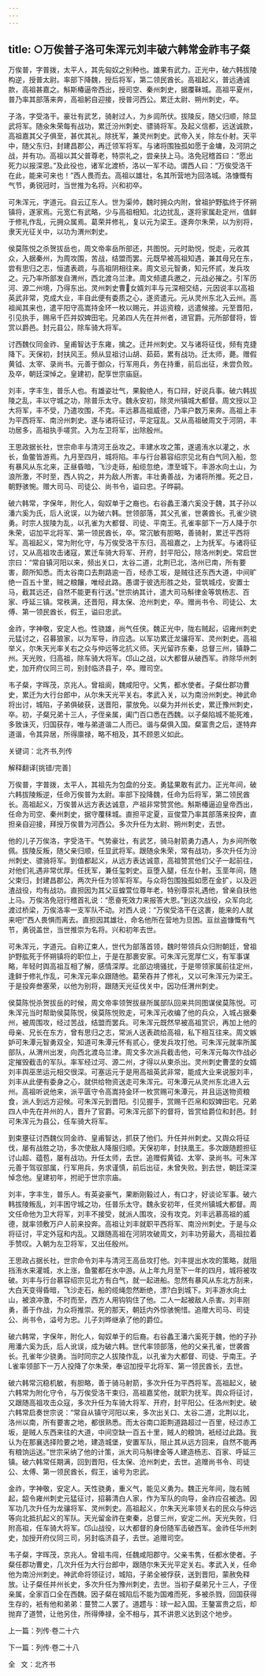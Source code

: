 ```yaml
---
---
---
```

title: ○万俟普子洛可朱浑元刘丰破六韩常金祚韦子粲
---

万俟普，字普拨，太平人，其先匈奴之别种也。雄果有武力。正光中，破六韩拔陵构逆，授普太尉。率部下降魏，授后将军，第二领民酋长。高祖起义，普远通诚款，高祖甚嘉之。斛斯椿逼帝西出，授司空、秦州刺史，据覆靺城。高祖平夏州，普乃率其部落来奔，高祖躬自迎接，授普河西公。累迁太尉、朔州刺史，卒。

子洛，字受洛干。豪壮有武艺，骑射过人，为乡闾所伏。拔陵反，随父归顺，除显武将军。随氽朱荣每有战功，累迁汾州刺史、骠骑将军。及起义信都，远送诚款，高祖嘉其父子俱至，甚优其礼。除抚军，兼灵州刺史。武帝入关，除左仆射。天平中，随父东归，封建昌郡公，再迁领军将军。与诸将围独孤如愿于金墉，及河阴之战，并有功。高祖以其父普尊老，特崇礼之，尝亲扶上马。洛免冠稽首曰：“愿出死力以报深恩。”及此役也，诸军北渡桥，洛以一军不动。谓西人曰：“万俟受洛干在此，能来可来也！”西人畏而去。高祖以雄壮，名其所营地为回洛城。洛慷慨有气节，勇锐冠时，当世推为名将。兴和初卒。

可朱浑元，字道元。自云辽东人。世为渠帅，魏时拥众内附，曾祖护野肱终于怀朔镇将，遂家焉。元宽仁有武略，少与高祖相知。北边扰乱，遂将家属赴定州，值鲜于修礼作乱，元拥众属焉。葛荣并修礼，复以元为梁王。遂奔尔朱荣，以为别将，隶天光征关中，以功为渭州刺史。

侯莫陈悦之杀贺拔岳也，周文帝率岳所部还，共图悦。元时助悦，悦走，元收其众，入据秦州，为周攻围，苦战，结盟而罢。元既早被高祖知遇，兼其母兄在东，尝有思归之志，恒遣表疏，与高祖阴相往来。周文忌元智勇，知元怀贰，发兵攻之。元乃率所部发自渭州，西北渡乌兰津。周文频遣兵邀之，元战必摧之。引军历河、源二州境，乃得东出。灵州刺史曹女婿刘丰与元深相交结，元因说丰以高祖英武非常，克成大业，丰自此便有委质之心，遂资遣元。元从灵州东北入云州。高祖闻其来也，遣平阳守高嵩持金环一枚以赐元，并运资粮，远遣候接。元至晋阳，引见执手，赐帛千匹并奴婢田宅。兄弟四人先在并州者，进官爵。元所部督将，皆赏以爵邑。封元县公，除车骑大将军。

讨西魏仪同金祚、皇甫智达于东雍，擒之。迁并州刺史。又与诸将征伐，频有克捷降下。天保初，封扶风王。频从显祖讨山胡、茹茹，累有战功。迁太师，薨。赠假黄钺、太宰、录尚书。元善于御众，行军用兵，务在持重，前后出征，未尝负败。及卒，朝廷深悼之。皇建初，配享世宗庙庭。

刘丰，字丰生，普乐人也。有雄姿壮气，果毅绝人，有口辩，好说兵事。破六韩拔陵之乱，丰以守城之功，除普乐太守。魏永安初，除灵州镇城大都督。周文授以卫大将军，丰不受，乃遣攻围，不克。丰远慕高祖威德，乃率户数万来奔。高祖上丰为平西将军、南汾州刺史。遂与诸将征讨，平定寇乱。又从高祖破周文于河阴，丰功居多，高祖执手嗟赏。入为左卫将军，出除殷州。

王思政据长社，世宗命丰与清河王岳攻之。丰建水攻之策，遂遏洧水以灌之，水长，鱼鳖皆游焉。九月至四月，城将陷。丰与行台慕容绍宗见北有白气同入船，忽有暴风从东北来，正昼昏暗，飞沙走砾，船缆忽绝，漂至城下。丰游水向土山，为浪所激，不时至，西人钩之，并为敌人所害。丰壮勇善战，为诸将所推。死之日，朝野骇惋。赠大司马、司徒公、尚书令，谥曰忠。子晔嗣。

破六韩常，字保年，附化人，匈奴单于之裔也。右谷蠡王潘六奚没于魏，其子孙以潘六奚为氏，后人讹误，以为破六韩。世领部落，其父孔雀，世袭酋长。孔雀少骁勇。时宗人拔陵为乱，以孔雀为大都督、司徒、平南王。孔雀率部下一万人降于尔朱荣，诏加平北将军、第一领民酋长，卒。常沉敏有胆略，善骑射，累迁平西将军。高祖起义，常为附化守，与万俟受洛干东归，高祖嘉之，上为抚军。与诸将征讨，又从高祖攻击诸寇，累迁车骑大将军、开府，封平阳公，除洛州刺史。常启世宗曰：“常自镇河阳以来，频出关口，太谷二道，北荆已北，洛州已南，所有要害，颇所知悉。而太谷南口去荆路逾一百，经赤工坂，是贼往还东西大道，中间旷绝一百五十里，贼之粮饟，唯经此路。愚谓于彼选形胜之处，营筑城戍，安置士马，截其远还，自然不能更有行送。”世宗纳其计，遣大司马斛律金等筑杨志、百家、呼延三镇。常秩满，还晋阳，拜太保、沧州刺史，卒。赠尚书令、司徒公、太傅、第一领民酋长，假王，谥曰忠武。

金祚，字神敬，安定人也。性骁雄，尚气任侠。魏正光中，陇右贼起，诏雍州刺史元猛讨之，召募狼家，以为军导，祚应选。以军功累迁龙骧将军、灵州刺史。高祖举义，尔朱天光率关右之众与仲远等北抗义师。天光留祚东秦，总督三州，镇静二州。天光败，归高祖，除车骑大将军。邙山之战，以大都督从破西军。祚除华州刺史，加开府仪同三司，别封临济县子，卒。赠司空。

韦子粲，字晖茂，京兆人。曾祖阆，魏咸阳守。父隽，都水使者。子粲仕郡功曹史，累迁为大行台郎中，从尔朱天光平关右。孝武入关，以为南汾州刺史。神武命将出讨，城陷，子弟俱破获，送晋阳，蒙放免。以粲为并州长史，累迁豫州刺史，卒。初，子粲兄弟十三人，子侄亲属，阖门百口悉在西魏。以子粲陷城不能死难，多致诛灭，归国获存，唯与弟道谐二人而已。谐与粲俱入国。粲富贵之后，遂特弃道谐，令其异居，所得廪禄，略不相及，其不顾恩义如此。

关键词：北齐书,列传

解释翻译[挑错/完善]

万俟普，字普拨，太平人，其祖先为包盘的分支。勇猛果敢有武力。正光年间，破六韩拔陵叛逆，任命万俟普为太尉。率部下投降魏，任命为后将军，第二领民酋长。高祖起义，万俟普从远方表达诚意，产祖非常赞赏他。斛斯椿逼迫皇帝西出，任命为司空、秦州刺史，据守覆秣城。直担平定夏，亘俊萱乃率其部落来投奔，直担亲自迎接，拜授万俟普为河西公。多次升任为太尉、朔州刺史，去世。

他的儿子万俟洛，字受洛干。气势豪壮，有武艺，骑马射箭勇力遇人，为乡间所敬佩。拔陵反叛，随父亲归顺，任显武将军。跟随氽朱荣，常有战功，多次升任为汾州刺史、骠骑将军。到值都起义，从远方表达诚意，高祖赞赏他们父子一起前往，对他们礼遇非常优厚。任抚军，兼任玺刺史。亘堕入腿，任左仆射。玉垩年间，随父束归，封建昌郡公，两次升任为领军将军。与众将包围独孤如愿在金扩，以及迥渣战役，均有战功。直担因为其父亘蝗萱位尊年老，特别尊崇礼遇他，曾亲自扶他上马。万俟洛免冠行稽首礼说：“愿奋死效力来报答大恩。”到这次战役，众军向北渡过桥梁，万俟洛率一支军队不动。对西人说：“万俟受洛干在这裹，能来的人就来吧!”西人畏惧而离去。直担因其雄壮，命名他所在营地为旦困。亘丝盗慷慨有气节，勇锐盖世，当世推崇为名将。兴和初年去世。

可朱浑元，字道元。自称辽束人，世代为部落首领，魏时带领兵众归附朝廷，曾祖护野肱死于怀朔镇将的职位上，于是在那裹安家。可朱浑元宽厚仁义，有军事谋略，年轻时舆高祖互相了解，感情深厚。北部边境骚扰，于是带领家属前往定州，逢鲜于修礼作乱，可朱浑元率众跟随他。葛荣吞并了修礼，又以可朱浑元为梁王。于是投奔叁塞荣，以他为别将，跟随天光征伐关中，因功任渭州刺史。

侯莫陈悦杀贺拔岳的时候，周文帝率领贺拔昼所属部队回来共同图谋侯莫陈悦。可朱浑元当时帮助侯莫陈悦，侯莫陈悦败走，可朱浑元收编了他的兵众，入城占据秦州，被周围攻，经过苦战，结盟而罢兵。可朱浑元既然早被高祖赏识，再加上他的母亲、兄长在东方，曾有思归之志，常派人送表疏给高祖，私下相互往来。周文嫉妒可朱潭元智勇双全，知道可朱潭元怀有贰心，便发兵攻打他。可朱浑元就率所属部队，从渭州出发，向西北渡岛兰津。周文多次派兵截击他，可朱浑元每次作战必定摧毁截击的军队。率军经过河、源二州，才得以从柬杀出。灵州刺史曹垄的女婿刘丰舆巫苤运元相交很深。可塞运元于是用高祖英武非常，能成大业来说服刘丰，刘丰从此便有委身之心，就供给物资送走可朱浑元。可朱潭元从灵州东北进入云州。高祖听说他来，派平匮守令高嵩持金环一枚赏赐可朱潭元，并且运送物资粮食，派人到远方迎候。可朱浑元到晋阳。引见握手，赏赐千匹帛和奴婢田宅。兄弟四人中先在并州的人，晋升了官爵。可朱浑元部下的督将，皆赏给爵位和封邑。封可朱浑元为县公，任车骑大将军。

到束壅征讨西魏仪同金祚、皇甫智达，抓获了他们。升任并州刺史。又舆众将征伐，屡有战胜之功，多次使敌人降服归顺。天保初年，封扶凰王。多次跟随题担征讨山超、蕴苞，屡有战功。升任太师，去世。追赠假黄钺、太宰、录尚书。可朱浑元善于驾驭部属，行军用兵，务求谨慎，前后出征，未曾失败。到去世，朝廷深深悼念他。皇建初年，拊祀于世宗宗庙。

刘丰，字丰生，普乐人。有英姿豪气，果断刚毅过人，有口才，好谈论军事。破六韩拔陵叛乱，刘丰困守城之功，任普乐太守。魏永安初年，任灵州镇城大都督。周文任命他为卫大将军，刘丰不接受，就派人围攻，没有攻克。刘丰远慕高祖的威德，就率领敷万户人前来投奔。高祖让刘丰就职平西将军、南汾州刺史。于是与众将征讨，平定外寇和内乱。又跟随高祖在河阴攻破周文，刘丰功劳最大，高祖拉着手赞叹。入朝为左卫将军，又出任殷州。

王思政占据长社，世宗命令刘丰与清河王高岳攻打他。刘丰提出水攻的策略，就阻挡洧水来灌城，水上涨，鱼鳖都在水中游。从上年九月至下一年的四月，城将被攻破。刘丰与行台慕容绍宗见北方有白气，就一起进船。忽然有暴风从东北方刮来，大白天变得昏暗，飞沙走石，船的缆绳忽然断绝，漂?白到城下。刘丰游水向土山，被浪冲激，不时而至，西方人用钩钩住了他。二人一起被敌人杀害。刘丰刚勇，善于作战，为众将推崇。死的那天，朝廷内外惊骇惋惜。追赠大司马、司徒公、尚书令，溢号为忠。儿子刘晔继承了他的爵位。

破六韩常，字保年，附化人，匈奴单于的后裔。右谷蠡王潘六奚死于魏，他的子孙用潘六奚为氏，后人讹误，成为破六韩。世代率领部落，他的父亲孔雀，世袭酋长。孔雀年少骁勇。当时同宗之人拔陵作乱，以孔雀为大都督、司徒、乎南王。孑L雀率领部下一万人投降了尔朱荣，奉诏加授平北将军、第一领民酋长，去世。

破六韩常沉稳机敏，有胆略，善于骑马射箭，多次升任为平西将军。高祖起义，破六韩常为附化守令，与万俟受洛干束归，高祖嘉奖他，就职为抚军。舆众将征讨，又跟随高祖攻击众寇，多次升任为车骑大将军、开府，封平阳公。任洛州刺史。破六韩常启奏世宗说：“常自从镇守河阳以来，多次出关口、太谷二道，北荆以北，洛州以南，所有要害之地，都很熟悉。而太谷南口距荆道路超过一百里，经过赤工坂，是贼人东西来往的大道，中间空缺一百五十里，贼人的粮饷，衹经过此路。我认为在那襄选择险要之地，建造城堡，安置军队，阻止其从远方回来，自然不能再有粮饷运送。”世宗采纳了他的计策，派大司马斛律金等人建造杨志、百家、呼延三镇。破六韩常任期满，回到晋阳，任太保、沧州刺史，去世。追赠尚书令、司徒公、太傅、第一领民酋长，假王，谧号为忠武。

金祚，字神敬，安定人。天性骁勇，重义气，能见义勇为。魏正光年间，陇右贼起，韶令雍州刺史元猛征讨，招募清白人家，作为军队的向导，金祚应召被选。因军功几次升任为龙骧将军、灵州刺史。高祖起义，尔朱天光率领关右的民众与仲远等向北抵抗起义的军队。天光留金祚在柬秦，总督三州，安定二州。天光失败，归附高祖，任车骑大将军。邙山战役，以大都督的身份随军击破西军。金祚任华州刺史，加授开府仪同三司，另封临济县子，去世。追赠司空。

韦子粲，字晖茂，京兆人。曾祖韦闯，任魏咸阳郡守。父亲韦隽，任都水使者。子粲任郡功曹史，几次升任为大行台郎中，跟随尔朱天光平定关右。孝武入关，任命他为南汾州刺史。神武命将领征讨，城陷，子弟全被俘获，送到晋阳，蒙赦免释放。让子粲任并州长史，多次升任为豫州刺史，去世。当初子粲弟兄十三人，子侄亲属，全家百口全在西魏。因子粲在城陷后不能为国难而死，多被杀戮，回国获得生存的，衹有他和弟弟：蔓赞二人罢了。道趱与：球一起入国。王鏊富贵之后，却抛弃了道赞，让他另住，所得俸禄，全不相与，其不讲恩义达到这个地步。

上一篇：列传·卷二十六

下一篇：列传·卷二十八

全   文：北齐书

